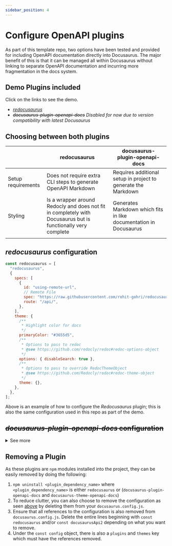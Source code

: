 ```yaml
---
sidebar_position: 4
---
```


# Configure OpenAPI plugins

As part of this template repo, two options have been tested and provided for including OpenAPI documentation directly into Docusaurus. The major benefit of this is that it can be managed all within Docusaurus without linking to separate OpenAPI documentation and incurring more fragmentation in the docs system.

## Demo Plugins included

Click on the links to see the demo.

- [_redocusaurus_](/api)
- ~~_docusaurus-plugin-openapi-docs_~~ _Disabled for now due to version compatibility with latest Docusaurus_

## Choosing between both plugins

|  | redocusaurus | docusaurus-plugin-openapi-docs |
| --- | --- | --- |
| Setup requirements | Does not require extra CLI steps to generate OpenAPI Markdown | Requires additional setup in project to generate the Markdown |
| Styling | Is a wrapper around Redocly and does not fit in completely with Docusaurus but is functionally very complete | Generates Markdown which fits in like documentation in Docusaurus |
|  |  |  |

## _redocusaurus_ configuration

```js title="./docusaurus.config.js"
const redocusaurus = [
  "redocusaurus",
  {
    specs: [
      {
        id: "using-remote-url",
        // Remote File
        spec: "https://raw.githubusercontent.com/rohit-gohri/redocusaurus/main/website/openapi/single-file/openapi.yaml",
        route: "/api/",
      },
    ],
    theme: {
      /**
       * Highlight color for docs
       */
      primaryColor: "#3655d5",
      /**
       * Options to pass to redoc
       * @see https://github.com/redocly/redoc#redoc-options-object
       */
      options: { disableSearch: true },
      /**
       * Options to pass to override RedocThemeObject
       * @see https://github.com/Redocly/redoc#redoc-theme-object
       */
      theme: {},
    },
  },
];
```

Above is an example of how to configure the _Redocusaurus_ plugin; this is also the same configuration used in this repo as part of the demo.

## ~~_docusaurus-plugin-openapi-docs_ configuration~~

<details>
  <summary>See more</summary>
  <div>

```js title="./docusaurus.config.js"
const docusaurusApi2 = [
  "docusaurus-plugin-openapi-docs",
  {
    id: "openapi",
    docsPluginId: "classic", // e.g. "classic" or the plugin-content-docs id
    config: {
      api: {
        specPath:
          "https://raw.githubusercontent.com/PaloAltoNetworks/docusaurus-openapi-docs/main/demo/examples/petstore.yaml", // path or URL to the OpenAPI spec
        outputDir: "docs/test-api", // output directory for generated *.mdx and sidebar.js files
        template: "api.mustache", // Customize API MDX with mustache template
        sidebarOptions: {
          groupPathsBy: "tag",
          categoryLinkSource: "tag",
        },
      },
    },
  },
];
```

  </div>

</details>

## Removing a Plugin

As these plugins are `npm` modules installed into the project, they can be easily removed by doing the following:

1. `npm uninstall <plugin_dependency_name>` where `<plugin_dependency_name>` is either `redocusaurus` or (`docusaurus-plugin-openapi-docs` and `docusaurus-theme-openapi-docs`)
2. To reduce clutter, you can also choose to remove the configuration as seen [above](##Redocusaurus-configuration) by deleting them from your `docusaurus.config.js`.
3. Ensure that all references to the configuration is also removed from `docusaurus.config.js`. Delete the entire lines beginning with `const redocusaurus` and/or `const docusaurusApi2` depending on what you want to remove.
4. Under the `const config` object, there is also a `plugins` and `themes` key which must have the references removed.
